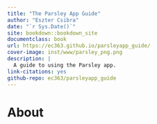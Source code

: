 ```yaml
--- 
title: "The Parsley App Guide"
author: "Eszter Csibra"
date: "`r Sys.Date()`"
site: bookdown::bookdown_site
documentclass: book
url: https://ec363.github.io/parsleyapp_guide/
cover-image: inst/www/parsley_png.png
description: |
  A guide to using the Parsley app.
link-citations: yes
github-repo: ec363/parsleyapp_guide
---
```


# About

